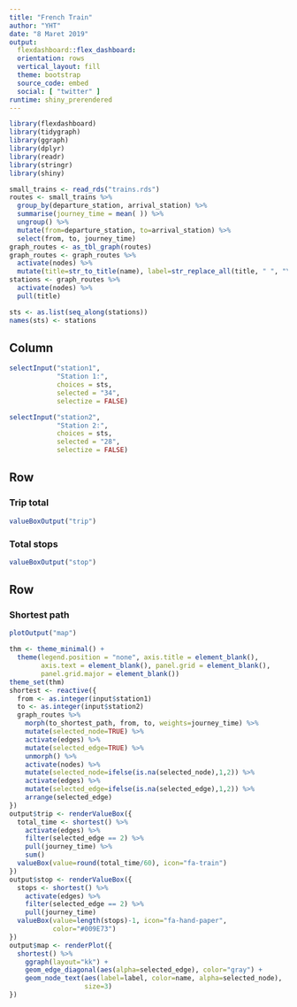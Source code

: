```yaml
---
title: "French Train"
author: "YHT"
date: "8 Maret 2019"
output:
  flexdashboard::flex_dashboard:
  orientation: rows
  vertical_layout: fill
  theme: bootstrap
  source_code: embed
  social: [ "twitter" ]
runtime: shiny_prerendered
---
```


```r
library(flexdashboard)
library(tidygraph)
library(ggraph)
library(dplyr)
library(readr)
library(stringr)
library(shiny)

small_trains <- read_rds("trains.rds")
routes <- small_trains %>% 
  group_by(departure_station, arrival_station) %>% 
  summarise(journey_time = mean( )) %>% 
  ungroup() %>% 
  mutate(from=departure_station, to=arrival_station) %>% 
  select(from, to, journey_time)
graph_routes <- as_tbl_graph(routes)
graph_routes <- graph_routes %>% 
  activate(nodes) %>% 
  mutate(title=str_to_title(name), label=str_replace_all(title, " ", "\n"))
stations <- graph_routes %>% 
  activate(nodes) %>% 
  pull(title)

sts <- as.list(seq_along(stations))
names(sts) <- stations
```

Column  {.sidebar}
---------------------------------------------------------------------------

```r
selectInput("station1",
            "Station 1:",
            choices = sts,
            selected = "34",
            selectize = FALSE)
```

```r
selectInput("station2",
            "Station 2:",
            choices = sts,
            selected = "28",
            selectize = FALSE)
```

Row
---------------------------------------------------------------------------

### Trip total

```r
valueBoxOutput("trip")
```

### Total stops

```r
valueBoxOutput("stop")
```

Row
---------------------------------------------------------------------------

### Shortest path
    
```r
plotOutput("map")
```



```r
thm <- theme_minimal() +
  theme(legend.position = "none", axis.title = element_blank(),
        axis.text = element_blank(), panel.grid = element_blank(),
        panel.grid.major = element_blank())
theme_set(thm)
shortest <- reactive({
  from <- as.integer(input$station1)
  to <- as.integer(input$station2)
  graph_routes %>% 
    morph(to_shortest_path, from, to, weights=journey_time) %>% 
    mutate(selected_node=TRUE) %>% 
    activate(edges) %>% 
    mutate(selected_edge=TRUE) %>% 
    unmorph() %>% 
    activate(nodes) %>% 
    mutate(selected_node=ifelse(is.na(selected_node),1,2)) %>% 
    activate(edges) %>% 
    mutate(selected_edge=ifelse(is.na(selected_edge),1,2)) %>% 
    arrange(selected_edge)
})
output$trip <- renderValueBox({
  total_time <- shortest() %>% 
    activate(edges) %>% 
    filter(selected_edge == 2) %>% 
    pull(journey_time) %>% 
    sum()
  valueBox(value=round(total_time/60), icon="fa-train")
})
output$stop <- renderValueBox({
  stops <- shortest() %>% 
    activate(edges) %>% 
    filter(selected_edge == 2) %>% 
    pull(journey_time)
  valueBox(value=length(stops)-1, icon="fa-hand-paper",
           color="#009E73")
})
output$map <- renderPlot({
  shortest() %>% 
    ggraph(layout="kk") +
    geom_edge_diagonal(aes(alpha=selected_edge), color="gray") +
    geom_node_text(aes(label=label, color=name, alpha=selected_node),
                   size=3)
})
```